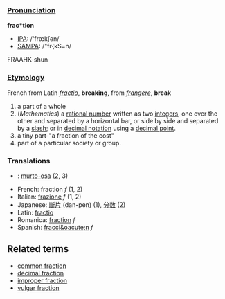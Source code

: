 ===[[Pronunciation]]===

'''frac*tion'''
*[[IPA]]: /'frækʃən/
*[[SAMPA]]: /"fr{kS=n/
FRAAHK-shun
===[[Etymology]]===

French from Latin ''[[fractio]]'', '''breaking''', from ''[[frangere]]'', '''break'''

# a part of a whole
# (''Mathematics'') a [[rational number]] written as two [[integer]]s, one over the other and separated by a horizontal bar, or side by side and separated by a [[slash]]; or in [[decimal notation]] using a [[decimal point]].
# a tiny part-"a fraction of the cost"
# part of a particular society or group.

===Translations===
*{{msg:fi}}: [[murto-osa]] (2, 3)
*French: fraction ''f'' (1, 2)
*Italian: [[frazione]] ''f'' (1, 2)
*Japanese: [[断片]] (dan-pen) (1), [[分数]] (2)
*Latin: [[fractio]]
*Romanica: [[fraction]] ''f''
*Spanish: [[fracci&oacute;n]] ''f''

==Related terms==
*[[common fraction]]
*[[decimal fraction]]
*[[improper fraction]]
*[[vulgar fraction]]